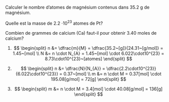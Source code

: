 ::: {.Exercise data-latex=""}

Calculer le nombre d'atomes de magnésium contenus dans 35.2 g de magnésium.

\vspace{\stretch{1}}

Quelle est la masse de 2.2 $\cdot 10^{23}$ atomes de Pt?

\vspace{\stretch{1}}

Combien de grammes de calcium (Ca) faut-il pour obtenir 3.40 moles de calcium?

\vspace{\stretch{1}}

:::

::: {.Answer data-latex=""}

1. $$ \begin{split}
		n &= \dfrac{m}{M} = \dfrac{35.2~[g]}{24.31~[g/mol]} = 1.45~[mol] \\
		N &= n \cdot N_{A} = 1.45~[mol] \cdot 6.022\cdot10^{23} = 8.73\cdot10^{23}~[atomes]
		\end{split} $$

2. $$ \begin{split}
		n &= \dfrac{N}{N_{A}} = \dfrac{2.2\cdot10^{23}}{6.022\cdot10^{23}} = 0.37~[mol] \\
		m &= n \cdot M = 0.37[mol] \cdot 195.08[g/mol] = 72[g]
		\end{split} $$

3. $$ \begin{split}
		m &= n \cdot M = 3.4[mol] \cdot 40.08[g/mol] = 136[g]
		\end{split} $$

:::
